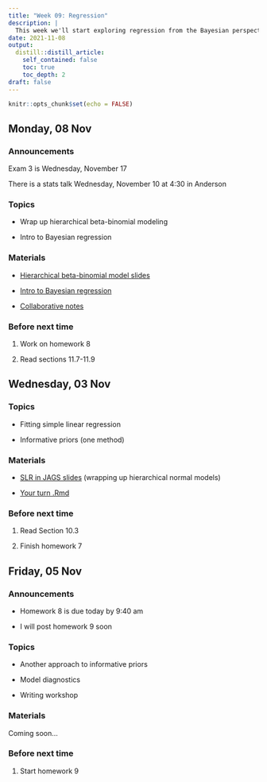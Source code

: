 ```yaml
---
title: "Week 09: Regression"
description: |
  This week we'll start exploring regression from the Bayesian perspective.
date: 2021-11-08
output:
  distill::distill_article:
    self_contained: false
    toc: true
    toc_depth: 2
draft: false
---
```



```r
knitr::opts_chunk$set(echo = FALSE)
```

## Monday, 08 Nov

### Announcements

Exam 3 is Wednesday, November 17

There is a stats talk Wednesday, November 10 at 4:30 in Anderson


### Topics

- Wrap up hierarchical beta-binomial modeling

- Intro to Bayesian regression

### Materials

- [Hierarchical beta-binomial model slides](https://aloy.github.io/stat340-notes-fa21/19-hierarchical-beta-binom.pdf)

- [Intro to Bayesian regression](https://aloy.github.io/stat340-notes-fa21/20-slr.pdf)

- [Collaborative notes](https://docs.google.com/document/d/17fLwlp7Smn_rB9wGdyoMB3eJaqLvmcEr1vt0Kq8N-Rs/edit?usp=sharing)

### Before next time

1. Work on homework 8

1. Read sections 11.7-11.9


## Wednesday, 03 Nov

### Topics

- Fitting simple linear regression

- Informative priors (one method)


### Materials


- [SLR in JAGS slides](https://aloy.github.io/stat340-notes-fa21/21-slr-jags.pdf) (wrapping up hierarchical normal models)

- [Your turn .Rmd](https://aloy.github.io/stat340-notes-fa21/21H-slr-jags.html)


<!-- - [Collaborative notes](https://docs.google.com/document/d/11jpGaO0aePBljqJ0yQwJHyhcRRn0MNHgGwjgoLQwfyY/edit?usp=sharing) -->


### Before next time

1. Read Section 10.3

1. Finish homework 7



## Friday, 05 Nov

### Announcements

- Homework 8 is due today by 9:40 am

- I will post homework 9 soon

### Topics

- Another approach to informative priors

- Model diagnostics

- Writing workshop

### Materials

Coming soon...

<!-- [Hierarchical beta-binomial model slides](https://aloy.github.io/stat340-notes-fa21/19-hierarchical-beta-binom.pdf) -->

<!-- [Collaborative notes](https://docs.google.com/document/d/1IVN2c1UKpvL9IUrg6RDpN2xahv3owD7GieycYruHBL4/edit?usp=sharing) -->



### Before next time

1. Start homework 9

<!-- 1. Read sections 11.1-11.6 -->



